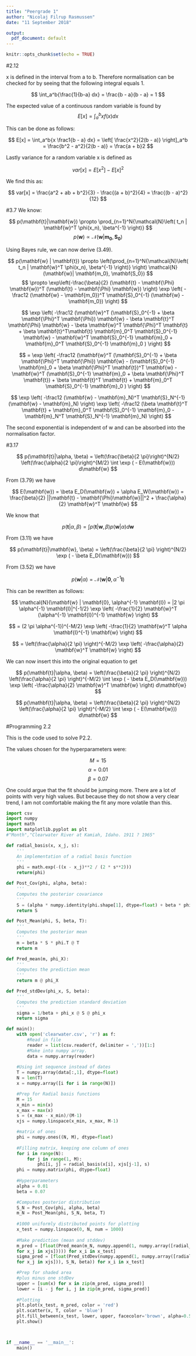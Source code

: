 ```yaml
---
title: "Peergrade 1"
author: "Nicolaj Filrup Rasmussen"
date: "11 September 2018"

output:
  pdf_document: default
---
```


```r
knitr::opts_chunk$set(echo = TRUE)
```

#2.12
\textit{Verify that $ U(\textbf{x}|a, b) $ is normalised and find expected value and variance}

x is defined in the interval from a to b.
Therefore normalisation can be checked for by seeing that the following integral equals 1.

$$ \int_a^b{\frac{1}{b-a} dx} = \frac{b - a}{b - a} = 1 $$

The expected value of a continuous random variable is found by
$$ E[x] = \int_a^b{x f(x) dx} $$

This can be done as follows:

$$ E[x] = \int_a^b{x \frac1{b - a} dx} = \left[ \frac{x^2}{2(b - a)} \right]_a^b = \frac{b^2 - a^2}{2(b - a)} = \frac{a + b}2 $$

Lastly variance for a random variable x is defined as 

$$ var[x] = E[x^2] - E[x]^2 $$

We find this as:

$$ var[x] = \frac{a^2 + ab + b^2}{3} - \frac{(a + b)^2}{4} = \frac{(b - a)^2}{12} $$

#3.7
We know:

$$ p(\mathbf{t}|\mathbf{w}) \propto \prod_{n=1}^N{\mathcal{N}\left( t_n | \mathbf{w}^T \phi(x_n), \beta^{-1} \right)} $$
$$ p(\mathbf{w}) \propto \mathcal{N}(\mathbf{w}| \mathbf{m_0}, \mathbf{S_0}) $$

Using Bayes rule, we can now derive (3.49).

$$ p(\mathbf{w} | \mathbf{t}) \propto \left(\prod_{n=1}^N{\mathcal{N}\left( t_n | \mathbf{w}^T \phi(x_n), \beta^{-1} \right)} \right) \mathcal{N}(\mathbf{w}| \mathbf{m_0}, \mathbf{S_0}) $$
$$ \propto \exp\left(-\frac{\beta}{2} (\mathbf{t} - \mathbf{\Phi} \mathbf{w})^T (\mathbf{t} - \mathbf{\Phi} \mathbf{w}) \right) \exp \left( -\frac12 (\mathbf{w} - \mathbf{m_0})^T \mathbf{S}_0^{-1} (\mathbf{w} - \mathbf{m_0}) \right) $$

$$ \exp \left( -\frac12 (\mathbf{w}^T (\mathbf{S}_0^{-1} + \beta \mathbf{\Phi}^T \mathbf{\Phi}) \mathbf{w} - \beta \mathbf{t}^T \mathbf{\Phi} \mathbf{w} - \beta \mathbf{w}^T \mathbf{\Phi}^T \mathbf{t} + \beta \mathbf{t}^T\mathbf{t} \mathbf{m}_0^T \mathbf{S}_0^{-1} \mathbf{w} - \mathbf{w}^T \mathbf{S}_0^{-1} \mathbf{m}_0 + \mathbf{m}_0^T \mathbf{S}_0^{-1} \mathbf{m}_0 ) \right) $$

$$ = \exp \left( -\frac12 (\mathbf{w}^T (\mathbf{S}_0^{-1} + \beta \mathbf{\Phi}^T \mathbf{\Phi}) \mathbf{w} - (\mathbf{S}_0^{-1} \mathbf{m}_0 + \beta \mathbf{\Phi}^T \mathbf{t})^T \mathbf{w} - \mathbf{w}^T (\mathbf{S}_0^{-1} \mathbf{m}_0 + \beta \mathbf{\Phi}^T \mathbf{t}) + \beta \mathbf{t}^T \mathbf{t} + \mathbf{m}_0^T \mathbf{S}_0^{-1} \mathbf{m}_0 ) \right) $$

$$ \exp \left( -\frac12 (\mathbf{w} - \mathbf{m}_N)^T \mathbf{S}_N^{-1} (\mathbf{w} - \mathbf{m}_N) \right) \exp \left( -\frac12 (\beta \mathbf{t}^T \mathbf{t} + \mathbf{m}_0^T \mathbf{S}_0^{-1} \mathbf{m}_0 - \mathbf{m}_N^T \mathbf{S}_N^{-1} \mathbf{m}_N) \right) $$

The second exponential is independent of w and can be absorbed into the normalisation factor.

#3.17
\textit{Show that the evidence function for the Bayesian Linear Regression Model can be written in the form}

$$ p(\mathbf{t}|\alpha, \beta) = \left(\frac{\beta}{2 \pi}\right)^{N/2} \left(\frac{\alpha}{2 \pi}\right)^{M/2} \int \exp ( - E(\mathbf{w})) d\mathbf{w} $$

From (3.79) we have

$$ E(\mathbf{w}) = \beta E_D(\mathbf{w}) + \alpha E_W(\mathbf{w}) = \frac{\beta}{2} ||\mathbf{t} - \mathbf{\Phi}\mathbf{w}||^2 + \frac{\alpha}{2} \mathbf{w}^T \mathbf{w}  $$

We know that

$$ p(\mathbf{t}|\alpha, \beta) = \int p(\mathbf{t}|\mathbf{w}, \beta) p(\mathbf{w} | \alpha) d\mathbf{w} $$

From (3.11) we have

$$ p(\mathbf{t}|\mathbf{w}, \beta) = \left(\frac{\beta}{2 \pi} \right)^{N/2} \exp ( - \beta E_D(\mathbf{w})) $$

From (3.52) we have

$$ p(\mathbf{w} | \alpha) = \mathcal{N}(\mathbf{w} | \mathbf{0}, \alpha^{-1} \mathbf{I}) $$

This can be rewritten as follows:

$$ \mathcal{N}(\mathbf{w} | \mathbf{0}, \alpha^{-1} \mathbf{I}) = |2 \pi \alpha^{-1} \mathbf{I}|^{-1/2} \exp \left( -\frac{1}{2} \mathbf{w}^T (\alpha^{-1} \mathbf{I})^{-1} \mathbf{w} \right) $$

$$ = (2 \pi \alpha^{-1})^{-M/2} \exp \left( -\frac{1}{2} \mathbf{w}^T \alpha \mathbf{I}^{-1} \mathbf{w} \right) $$

$$ = \left(\frac{\alpha}{2 \pi} \right)^{-M/2} \exp \left( -\frac{\alpha}{2} \mathbf{w}^T \mathbf{w} \right) $$

We can now insert this into the original equation to get

$$ p(\mathbf{t}|\alpha, \beta) = \left(\frac{\beta}{2 \pi} \right)^{N/2} \left(\frac{\alpha}{2 \pi} \right)^{-M/2} \int  \exp ( - \beta E_D(\mathbf{w})) \exp \left( -\frac{\alpha}{2} \mathbf{w}^T \mathbf{w} \right) d\mathbf{w} $$

$$ p(\mathbf{t}|\alpha, \beta) = \left(\frac{\beta}{2 \pi} \right)^{N/2} \left(\frac{\alpha}{2 \pi} \right)^{-M/2} \int  \exp ( - E(\mathbf{w})) d\mathbf{w} $$

#Programming 2.2

This is the code used to solve P2.2.

The values chosen for the hyperparameters were:

$$M = 15$$
$$\alpha = 0.01$$
$$\beta = 0.07$$

One could argue that the fit should be jumping more.
There are a lot of points with very high values. But because they do not show a very clear trend, I am not comfortable making the fit any more volatile than this.

```python

import csv
import numpy
import math
import matplotlib.pyplot as plt
#"Month","Clearwater River at Kamiah, Idaho. 1911 ? 1965"

def radial_basis(x, x_j, s):
    '''
    An implementation of a radial basis function
    '''
    phi = math.exp(-((x - x_j)**2 / (2 * s**2)))
    return(phi)

def Post_Cov(phi, alpha, beta):
    '''
    Computes the posterior covariance
    '''
    S = (alpha * numpy.identity(phi.shape[1], dtype=float) + beta * phi.T * phi).I
    return S

def Post_Mean(phi, S, beta, T):
    '''
    Computes the posterior mean
    '''
    m = beta * S * phi.T @ T
    return m

def Pred_mean(m, phi_X):
    '''
    Computes the prediction mean
    '''
    return m @ phi_X

def Pred_stdDev(phi_x, S, beta):
    '''
    Computes the prediction standard deviation
    '''
    sigma = 1/beta + phi_x @ S @ phi_x
    return sigma

def main():
    with open('clearwater.csv', 'r') as f:
        #Read in file
        reader = list(csv.reader(f, delimiter = ','))[1:]
        #Make into numpy array.
        data = numpy.array(reader)
    
    #Using int sequence instead of dates
    T = numpy.array(data[:,1], dtype=float)
    N = len(T)
    x = numpy.array([i for i in range(N)])

    #Prep for Radial basis functions
    M = 15
    x_min = min(x)
    x_max = max(x)
    s = (x_max - x_min)/(M-1)
    xjs = numpy.linspace(x_min, x_max, M-1)

    #matrix of ones
    phi = numpy.ones((N, M), dtype=float)
  
    #Filling matrix, keeping one column of ones
    for i in range(N):
        for j in range(1, M):
            phi[i, j] = radial_basis(x[i], xjs[j-1], s)
    phi = numpy.matrix(phi, dtype=float)
    
    #Hyperparameters
    alpha = 0.01
    beta = 0.07

    #Computes posterior distribution
    S_N = Post_Cov(phi, alpha, beta)
    m_N = Post_Mean(phi, S_N, beta, T)
    
    #1000 uniformly distributed points for plotting
    x_test = numpy.linspace(0, N, num = 1000)
    
    #Make prediction (mean and stddev)
    m_pred = [float(Pred_mean(m_N, numpy.append(1, numpy.array([radial_basis(x_i, x_j, s) \
    for x_j in xjs])))) for x_i in x_test]
    sigma_pred = [float(Pred_stdDev(numpy.append(1, numpy.array([radial_basis(x_i, x_j, s) \
    for x_j in xjs])), S_N, beta)) for x_i in x_test]

    #Prep for shaded area
    #plus minus one stdDev
    upper = [sum(x) for x in zip(m_pred, sigma_pred)]
    lower = [i - j for i, j in zip(m_pred, sigma_pred)]
  
    #Plotting
    plt.plot(x_test, m_pred, color = 'red')
    plt.scatter(x, T, color = 'blue')
    plt.fill_between(x_test, lower, upper, facecolor='brown', alpha=0.5)
    plt.show()



if __name__ == '__main__':
    main()

```












